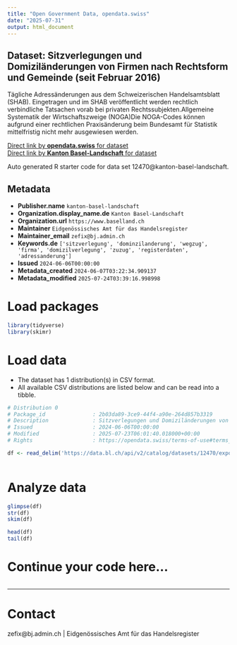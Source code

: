 ```yaml
---
title: "Open Government Data, opendata.swiss"
date: "2025-07-31"
output: html_document
---
```


## Dataset: Sitzverlegungen und Domiziländerungen von Firmen nach Rechtsform und Gemeinde (seit Februar 2016)

Tägliche Adressänderungen aus dem Schweizerischen Handelsamtsblatt (SHAB). Eingetragen und im SHAB veröffentlicht werden rechtlich verbindliche Tatsachen vorab bei privaten Rechtssubjekten.Allgemeine Systematik der Wirtschaftszweige (NOGA)Die NOGA-Codes können aufgrund einer rechtlichen Praxisänderung beim Bundesamt für Statistik mittelfristig nicht mehr ausgewiesen werden.

[Direct link by **opendata.swiss** for dataset](https://opendata.swiss/de/dataset/sitzverlegungen-und-domizilanderungen-von-firmen-nach-rechtsform-noga-abschnitt-und-gemein-2016)<br>
[Direct link by **Kanton Basel-Landschaft** for dataset](https://data.bl.ch/explore/dataset/12470/)

Auto generated R starter code for data set 12470@kanton-basel-landschaft.

## Metadata

- **Publisher.name** `kanton-basel-landschaft`
- **Organization.display_name.de** `Kanton Basel-Landschaft`
- **Organization.url** `https://www.baselland.ch`
- **Maintainer** `Eidgenössisches Amt für das Handelsregister`
- **Maintainer_email** `zefix@bj.admin.ch`
- **Keywords.de** `['sitzverlegung', 'dominzilanderung', 'wegzug', 'firma', 'domizilverlegung', 'zuzug', 'registerdaten', 'adressanderung']`
- **Issued** `2024-06-06T00:00:00`
- **Metadata_created** `2024-06-07T03:22:34.909137`
- **Metadata_modified** `2025-07-24T03:39:16.998998`


# Load packages

```r

library(tidyverse)
library(skimr)

```

# Load data

-   The dataset has 1 distribution(s) in CSV format.
-   All available CSV distributions are listed below and can be read into a tibble.

```r

# Distribution 0
# Package_id               : 2b03da89-3ce9-44f4-a90e-264d857b3319
# Description              : Sitzverlegungen und Domiziländerungen von Firmen nach Rechtsform und Gemeinde (seit Februar 2016) (csv)
# Issued                   : 2024-06-06T00:00:00
# Modified                 : 2025-07-23T06:01:40.018000+00:00
# Rights                   : https://opendata.swiss/terms-of-use#terms_by

df <- read_delim('https://data.bl.ch/api/v2/catalog/datasets/12470/exports/csv?use_labels=true')



```

# Analyze data

```r

glimpse(df)
str(df)
skim(df)

head(df)
tail(df)

```

# Continue your code here...

```r

```

------------------------------------------------------------------------

# Contact

zefix@bj.admin.ch | Eidgenössisches Amt für das Handelsregister
